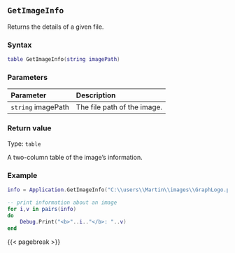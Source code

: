 ## `GetImageInfo`

Returns\index{Images!getting information about} the details of a given file.

### Syntax {-}

``` .lua
table GetImageInfo(string imagePath)
```

### Parameters {-}

**Parameter** | **Description**
| :-- | :-- |
`string` imagePath | The file path of the image.

### Return value {-}

Type: `table`

A two-column table of the image's information.

### Example {-}

``` .lua
info = Application.GetImageInfo("C:\\users\\Martin\\images\\GraphLogo.png")

-- print information about an image
for i,v in pairs(info)
do
    Debug.Print("<b>"..i.."</b>: "..v)
end
```

{{< pagebreak >}}
